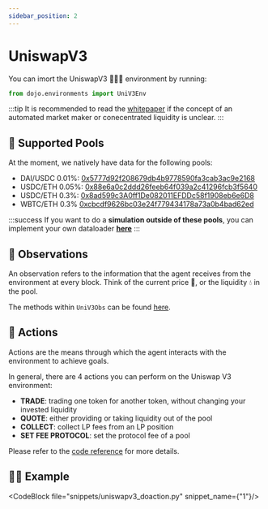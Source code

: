 ```yaml
---
sidebar_position: 2
---
```


# UniswapV3
You can imort the UniswapV3 🦄🦄🦄 environment by running:
```python
from dojo.environments import UniV3Env
```

:::tip
It is recommended to read the [whitepaper](https://uniswap.org/whitepaper-v3.pdf) if the concept of an automated market maker or conecentrated liquidity is unclear.
:::

## 🌊 Supported Pools
At the moment, we natively have data for the following pools:

 - DAI/USDC 0.01%: [0x5777d92f208679db4b9778590fa3cab3ac9e2168](https://info.uniswap.org/#/pools/0x5777d92f208679db4b9778590fa3cab3ac9e2168)
 - USDC/ETH 0.05%: [0x88e6a0c2ddd26feeb64f039a2c41296fcb3f5640](https://info.uniswap.org/#/pools/0x88e6a0c2ddd26feeb64f039a2c41296fcb3f5640)
 - USDC/ETH 0.3%: [0x8ad599c3A0ff1De082011EFDDc58f1908eb6e6D8](https://info.uniswap.org/#/pools/0x8ad599c3a0ff1de082011efddc58f1908eb6e6)
 - WBTC/ETH 0.3% [0xcbcdf9626bc03e24f779434178a73a0b4bad62ed](https://info.uniswap.org/#/pools/0xcbcdf9626bc03e24f779434178a73a0b4bad62ed)

:::success
If you want to do a **simulation outside of these pools**, you can implement your own dataloader **[here](../Dataloaders)**
:::


## 🔎 Observations

An observation refers to the information that the agent receives from the environment at every block.
Think of the current price 💸, or the liquidity 💧 in the pool.

The methods within `UniV3Obs` can be found [here](https://readthedocs.compasslabs.ai/dojo.observations.html#dojo.observations.UniV3Obs).


## 🕺 Actions

Actions are the means through which the agent interacts with the environment to achieve goals.  

In general, there are 4 actions you can perform on the Uniswap V3 environment:

- **TRADE**: trading one token for another token, without changing your invested liquidity
- **QUOTE**: either providing or taking liquidity out of the pool
- **COLLECT**: collect LP fees from an LP position
- **SET FEE PROTOCOL**: set the protocol fee of a pool

Please refer to the [code reference](https://readthedocs.compasslabs.ai/dojo.actions/) for more details.


## 🧑‍💻 Example

<CodeBlock file="snippets/uniswapv3_doaction.py" snippet_name={"1"}/>